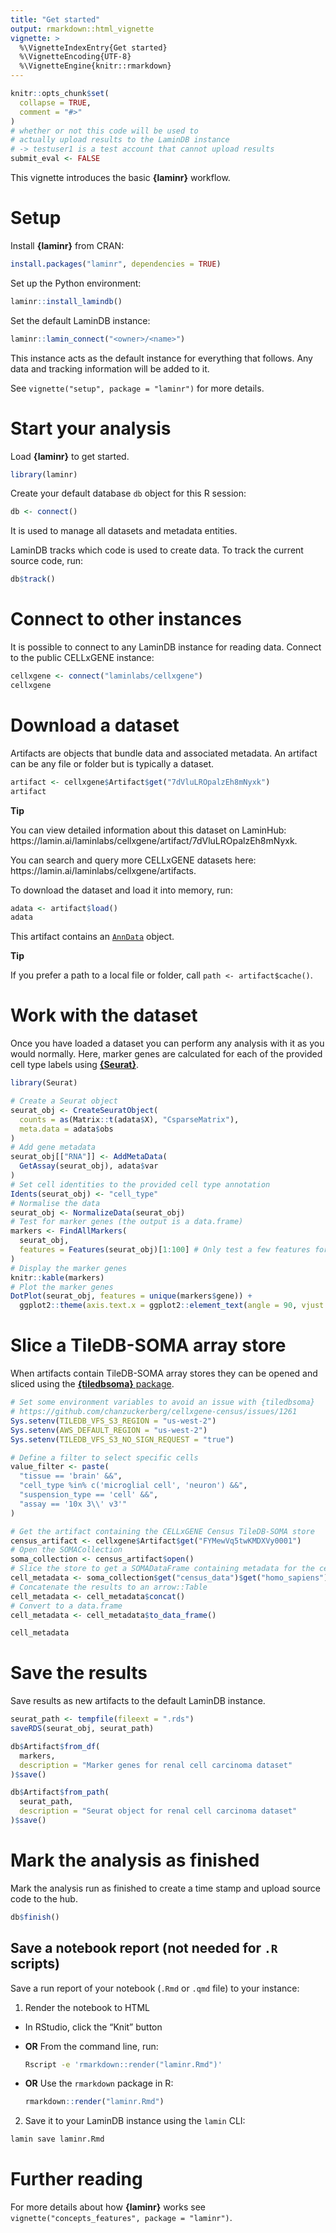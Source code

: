 ```yaml
---
title: "Get started"
output: rmarkdown::html_vignette
vignette: >
  %\VignetteIndexEntry{Get started}
  %\VignetteEncoding{UTF-8}
  %\VignetteEngine{knitr::rmarkdown}
---
```


```r
knitr::opts_chunk$set(
  collapse = TRUE,
  comment = "#>"
)
# whether or not this code will be used to
# actually upload results to the LaminDB instance
# -> testuser1 is a test account that cannot upload results
submit_eval <- FALSE
```

This vignette introduces the basic **{laminr}** workflow.

# Setup

Install **{laminr}** from CRAN:

```r
install.packages("laminr", dependencies = TRUE)
```

Set up the Python environment:

```r
laminr::install_lamindb()
```

Set the default LaminDB instance:

```r
laminr::lamin_connect("<owner>/<name>")
```

This instance acts as the default instance for everything that follows.
Any data and tracking information will be added to it.

See `vignette("setup", package = "laminr")` for more details.

# Start your analysis

Load **{laminr}** to get started.

```r
library(laminr)
```

Create your default database `db` object for this R session:

```r
db <- connect()
```

It is used to manage all datasets and metadata entities.

LaminDB tracks which code is used to create data.
To track the current source code, run:

```r
db$track()
```

# Connect to other instances

It is possible to connect to any LaminDB instance for reading data.
Connect to the public CELLxGENE instance:

```r
cellxgene <- connect("laminlabs/cellxgene")
cellxgene
```

# Download a dataset

Artifacts are objects that bundle data and associated metadata.
An artifact can be any file or folder but is typically a dataset.

```r
artifact <- cellxgene$Artifact$get("7dVluLROpalzEh8mNyxk")
artifact
```

<div class="alert alert-info" role="alert">
**Tip**

You can view detailed information about this dataset on LaminHub: https://lamin.ai/laminlabs/cellxgene/artifact/7dVluLROpalzEh8mNyxk.

You can search and query more CELLxGENE datasets here: https://lamin.ai/laminlabs/cellxgene/artifacts.
</div>

To download the dataset and load it into memory, run:

```r
adata <- artifact$load()
adata
```

This artifact contains an [`AnnData`](https://anndata.readthedocs.io) object.

<div class="alert alert-info" role="alert">
**Tip**

If you prefer a path to a local file or folder, call `path <- artifact$cache()`.
</div>

# Work with the dataset

Once you have loaded a dataset you can perform any analysis with it as you would normally.
Here, marker genes are calculated for each of the provided cell type labels using [**{Seurat}**](https://satijalab.org/seurat/).

```r
library(Seurat)

# Create a Seurat object
seurat_obj <- CreateSeuratObject(
  counts = as(Matrix::t(adata$X), "CsparseMatrix"),
  meta.data = adata$obs
)
# Add gene metadata
seurat_obj[["RNA"]] <- AddMetaData(
  GetAssay(seurat_obj), adata$var
)
# Set cell identities to the provided cell type annotation
Idents(seurat_obj) <- "cell_type"
# Normalise the data
seurat_obj <- NormalizeData(seurat_obj)
# Test for marker genes (the output is a data.frame)
markers <- FindAllMarkers(
  seurat_obj,
  features = Features(seurat_obj)[1:100] # Only test a few features for speed
)
# Display the marker genes
knitr::kable(markers)
# Plot the marker genes
DotPlot(seurat_obj, features = unique(markers$gene)) +
  ggplot2::theme(axis.text.x = ggplot2::element_text(angle = 90, vjust = 0.5))
```

# Slice a TileDB-SOMA array store

When artifacts contain TileDB-SOMA array stores they can be opened and sliced using the [**{tiledbsoma}** package](https://single-cell-data.github.io/TileDB-SOMA/index.html).

```r
# Set some environment variables to avoid an issue with {tiledbsoma}
# https://github.com/chanzuckerberg/cellxgene-census/issues/1261
Sys.setenv(TILEDB_VFS_S3_REGION = "us-west-2")
Sys.setenv(AWS_DEFAULT_REGION = "us-west-2")
Sys.setenv(TILEDB_VFS_S3_NO_SIGN_REQUEST = "true")

# Define a filter to select specific cells
value_filter <- paste(
  "tissue == 'brain' &&",
  "cell_type %in% c('microglial cell', 'neuron') &&",
  "suspension_type == 'cell' &&",
  "assay == '10x 3\\' v3'"
)

# Get the artifact containing the CELLxGENE Census TileDB-SOMA store
census_artifact <- cellxgene$Artifact$get("FYMewVq5twKMDXVy0001")
# Open the SOMACollection
soma_collection <- census_artifact$open()
# Slice the store to get a SOMADataFrame containing metadata for the cells of interest
cell_metadata <- soma_collection$get("census_data")$get("homo_sapiens")$obs$read(value_filter = value_filter)
# Concatenate the results to an arrow::Table
cell_metadata <- cell_metadata$concat()
# Convert to a data.frame
cell_metadata <- cell_metadata$to_data_frame()

cell_metadata
```

# Save the results

Save results as new artifacts to the default LaminDB instance.

```r
seurat_path <- tempfile(fileext = ".rds")
saveRDS(seurat_obj, seurat_path)

db$Artifact$from_df(
  markers,
  description = "Marker genes for renal cell carcinoma dataset"
)$save()

db$Artifact$from_path(
  seurat_path,
  description = "Seurat object for renal cell carcinoma dataset"
)$save()
```

# Mark the analysis as finished

Mark the analysis run as finished to create a time stamp and upload source code to the hub.

```r
db$finish()
```

## Save a notebook report (not needed for `.R` scripts)

Save a run report of your notebook (`.Rmd` or `.qmd` file) to your instance:

1. Render the notebook to HTML

- In RStudio, click the "Knit" button
- **OR** From the command line, run:

  ```bash
  Rscript -e 'rmarkdown::render("laminr.Rmd")'
  ```

- **OR** Use the `rmarkdown` package in R:

  ```r
  rmarkdown::render("laminr.Rmd")
  ```

2. Save it to your LaminDB instance using the `lamin` CLI:

```bash
lamin save laminr.Rmd
```

# Further reading

For more details about how **{laminr}** works see `vignette("concepts_features", package = "laminr")`.
